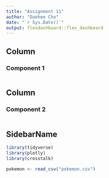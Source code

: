 ```yaml
---
title: "Assignment 11"
author: "Daehee Cho"
date: "`r Sys.Date()`"
output: flexdashboard::flex_dashboard
---
```


Column
-------------------------------------

### Component 1

```r
```

Column
-------------------------------------

### Component 2

```r
```

SidebarName {.sidebar}
----------------------

```r
library(tidyverse)
library(plotly)
library(crosstalk)
```

```r
pokemon <- read_csv("pokemon.csv")
```



